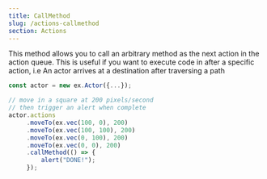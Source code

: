 ```yaml
---
title: CallMethod
slug: /actions-callmethod
section: Actions
---
```


This method allows you to call an arbitrary method as the next action in the action queue. This is useful if you want to execute code in after a specific action, i.e An actor arrives at a destination after traversing a path

```typescript
const actor = new ex.Actor({...});

// move in a square at 200 pixels/second
// then trigger an alert when complete
actor.actions
     .moveTo(ex.vec(100, 0), 200)
     .moveTo(ex.vec(100, 100), 200)
     .moveTo(ex.vec(0, 100), 200)
     .moveTo(ex.vec(0, 0), 200)
     .callMethod(() => {
         alert("DONE!");
     });
```
